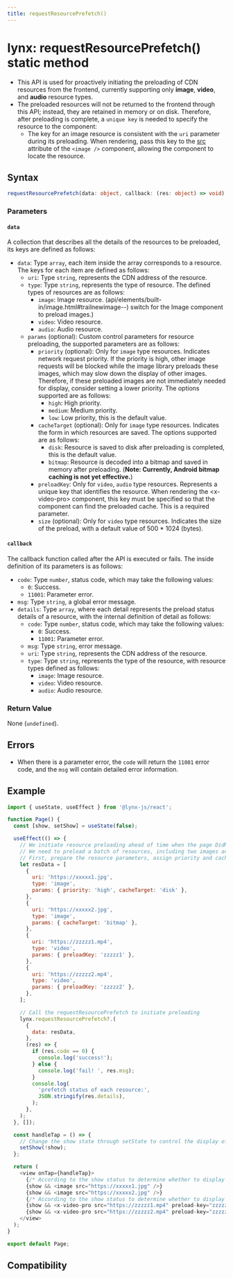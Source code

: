 ```yaml
---
title: requestResourcePrefetch()
---
```


# lynx: requestResourcePrefetch() static method

- This API is used for proactively initiating the preloading of CDN resources from the frontend, currently supporting only **image**, **video**, and **audio** resource types.
- The preloaded resources will not be returned to the frontend through this API; instead, they are retained in memory or on disk. Therefore, after preloading is complete, a `unique key` is needed to specify the resource to the component:
  - The key for an image resource is consistent with the `uri` parameter during its preloading. When rendering, pass this key to the [src](/api/elements/built-in/image#src) attribute of the `<image />` component, allowing the component to locate the resource.

## Syntax

```ts
requestResourcePrefetch(data: object, callback: (res: object) => void) : void;
```

### Parameters

#### `data`

A collection that describes all the details of the resources to be preloaded, its keys are defined as follows:

- `data`: Type `array`, each item inside the array corresponds to a resource. The keys for each item are defined as follows:
  - `uri`: Type `string`, represents the CDN address of the resource.
  - `type`: Type `string`, represents the type of resource. The defined types of resources are as follows:
    - `image`: Image resource. (api/elements/built-in/image.html#trailnewimage--) switch for the Image component to preload images.)
    - `video`: Video resource.
    - `audio`: Audio resource.
  - `params` (optional): Custom control parameters for resource preloading, the supported parameters are as follows:
    - `priority` (optional): Only for `image` type resources. Indicates network request priority. If the priority is high, other image requests will be blocked while the image library preloads these images, which may slow down the display of other images. Therefore, if these preloaded images are not immediately needed for display, consider setting a lower priority. The options supported are as follows:
      - `high`: High priority.
      - `medium`: Medium priority.
      - `low`: Low priority, this is the default value.
    - `cacheTarget` (optional): Only for `image` type resources. Indicates the form in which resources are saved. The options supported are as follows:
      - `disk`: Resource is saved to disk after preloading is completed, this is the default value.
      - `bitmap`: Resource is decoded into a bitmap and saved in memory after preloading. (**Note: Currently, Android bitmap caching is not yet effective.**)
    - `preloadKey`: Only for `video`, `audio` type resources. Represents a unique key that identifies the resource. When rendering the &lt;x-video-pro&gt; component, this key must be specified so that the component can find the preloaded cache. This is a required parameter.
    - `size` (optional): Only for `video` type resources. Indicates the size of the preload, with a default value of 500 \* 1024 (bytes).

#### `callback`

The callback function called after the API is executed or fails. The inside definition of its parameters is as follows:

- `code`: Type `number`, status code, which may take the following values:
  - `0`: Success.
  - `11001`: Parameter error.
- `msg`: Type `string`, a global error message.
- `details`: Type `array`, where each detail represents the preload status details of a resource, with the internal definition of detail as follows:
  - `code`: Type `number`, status code, which may take the following values:
    - `0`: Success.
    - `11001`: Parameter error.
  - `msg`: Type `string`, error message.
  - `uri`: Type `string`, represents the CDN address of the resource.
  - `type`: Type `string`, represents the type of the resource, with resource types defined as follows:
    - `image`: Image resource.
    - `video`: Video resource.
    - `audio`: Audio resource.

### Return Value

None (`undefined`).

## Errors

- When there is a parameter error, the `code` will return the `11001` error code, and the `msg` will contain detailed error information.

## Example

```js
import { useState, useEffect } from '@lynx-js/react';

function Page() {
  const [show, setShow] = useState(false);

  useEffect(() => {
    // We initiate resource preloading ahead of time when the page DidMount
    // We need to preload a batch of resources, including two images and two videos.
    // First, prepare the resource parameters, assign priority and cacheTarget for images, and the required preloadKey for videos.
    let resData = [
      {
        uri: 'https://xxxxx1.jpg',
        type: 'image',
        params: { priority: 'high', cacheTarget: 'disk' },
      },
      {
        uri: 'https://xxxxx2.jpg',
        type: 'image',
        params: { cacheTarget: 'bitmap' },
      },
      {
        uri: 'https://zzzzz1.mp4',
        type: 'video',
        params: { preloadKey: 'zzzzz1' },
      },
      {
        uri: 'https://zzzzz2.mp4',
        type: 'video',
        params: { preloadKey: 'zzzzz2' },
      },
    ];

    // Call the requestResourcePrefetch to initiate preloading
    lynx.requestResourcePrefetch?.(
      {
        data: resData,
      },
      (res) => {
        if (res.code == 0) {
          console.log('success!');
        } else {
          console.log('fail! ', res.msg);
        }
        console.log(
          'prefetch status of each resource:',
          JSON.stringify(res.details),
        );
      },
    );
  }, []);

  const handleTap = () => {
    // Change the show state through setState to control the display of images and videos
    setShow(!show);
  };

  return (
    <view onTap={handleTap}>
      {/* According to the show status to determine whether to display the image, note that here src is the unique key mentioned above, this should keep the src consistent with the preload time */}
      {show && <image src="https://xxxxx1.jpg" />}
      {show && <image src="https://xxxxx2.jpg" />}
      {/* According to the show status to determine whether to display the video, note that here preload-key is the unique key mentioned above, this should keep the preload-key consistent with the preload time */}
      {show && <x-video-pro src="https://zzzzz1.mp4" preload-key="zzzzz1" />}
      {show && <x-video-pro src="https://zzzzz2.mp4" preload-key="zzzzz2" />}
    </view>
  );
}

export default Page;
```

## Compatibility


<LegacyCompatTable metadata="lynx-api/lynx/requestResourcePrefetch" />

